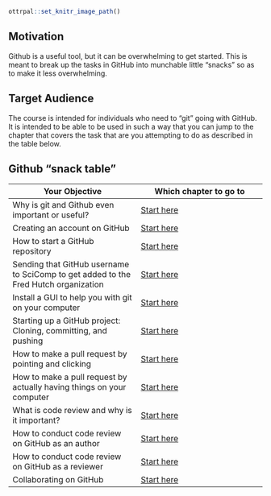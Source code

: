 
```r
ottrpal::set_knitr_image_path()
```

## Motivation

Github is a useful tool, but it can be overwhelming to get started. This is meant to break up the tasks in GitHub into munchable little "snacks" so as to make it less overwhelming.

## Target Audience  

The course is intended for individuals who need to "git" going with GitHub. It is intended to be able to be used in such a way that you can jump to the chapter that covers the task that are you attempting to do as described in the table below.

## Github "snack table"

|Your Objective| Which chapter to go to|
|------------------------------|-----------------------------|
|Why is git and Github even important or useful?|[Start here](https://hutchdatascience.org/dasl-snack-github) |
|Creating an account on GitHub| [Start here](https://hutchdatascience.org/dasl-snack-github) |
|How to start a GitHub repository| [Start here](https://hutchdatascience.org/dasl-snack-github) |
|Sending that GitHub username to SciComp to get added to the Fred Hutch organization| [Start here](https://hutchdatascience.org/dasl-snack-github)|
|Install a GUI to help you with git on your computer| [Start here](https://hutchdatascience.org/dasl-snack-github) |
|Starting up a GitHub project: Cloning, committing, and pushing| [Start here](https://hutchdatascience.org/dasl-snack-github) |
|How to make a pull request by pointing and clicking| [Start here](https://hutchdatascience.org/dasl-snack-github)|
|How to make a pull request by actually having things on your computer| [Start here](https://hutchdatascience.org/dasl-snack-github)|
|What is code review and why is it important?| [Start here](https://hutchdatascience.org/dasl-snack-github)|
|How to conduct code review on GitHub as an author| [Start here](https://hutchdatascience.org/dasl-snack-github)|
|How to conduct code review on GitHub as a reviewer| [Start here](https://hutchdatascience.org/dasl-snack-github)|
|Collaborating on GitHub| [Start here](https://hutchdatascience.org/dasl-snack-github) |

